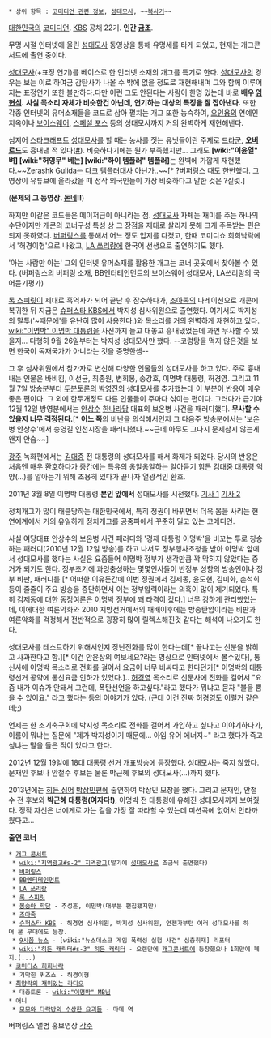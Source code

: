  * 상위 항목 : [[코미디언 관련 정보]], [[성대모사]], ~~[[복사기]]~~
[[대한민국]]의 [[코미디언]]. [[KBS]] 공채 22기. '''인간 [[금조]]'''.

{{{#!html
<object classid='clsid:d27cdb6e-ae6d-11cf-96b8-444553540000' codebase='http://download.macromedia.com/pub/shockwave/cabs/flash/swflash.cab#version=9,0,0,0'  id='NFPlayer70419' width='500' height='408'><param name='movie' value='http://serviceapi.nmv.naver.com/flash/NFPlayer.swf?vid=FBFEBDC95B25D22C42B0BBBD1130B6984EE0&outKey=V1278ac65d0bcce153572264feef201e046b65675361c2cdd41a1264feef201e046b6' /><param name='wmode' value='transparent' /><param name='allowScriptAccess' value='always' /><param name='allowFullScreen' value='true' /><embed src='http://serviceapi.nmv.naver.com/flash/NFPlayer.swf?vid=FBFEBDC95B25D22C42B0BBBD1130B6984EE0&outKey=V1278ac65d0bcce153572264feef201e046b65675361c2cdd41a1264feef201e046b6' wmode='transparent' width='500' height='408' allowScriptAccess='always' name='NFPlayer70419' id='NFPlayer70419' allowFullScreen='true' type='application/x-shockwave-flash' /></object>
}}}

무명 시절 인터넷에 올린 [[성대모사]] 동영상을 통해 유명세를 타게 되었고, 현재는 개그콘서트에 출연 중이다.

[[성대모사]](+표정 연기)를 베이스로 한 인터넷 소재의 개그를 특기로 한다. [[성대모사]]의 경우는 보는 이로 하여금 감탄사가 나올 수 밖에 없을 정도로 재현해내며 그와 함께 이루어지는 표정연기 또한 볼만하다.다만 이런 그도 안된다는 사람이 한명 있는데 바로 '''배우 [[임현식]].'''
'''사실 목소리 자체가 비슷한건 아닌데, 연기하는 대상의 특징을 잘 잡아낸다.''' 또한 각종 인터넷의 유머소재들을 코드로 삼아 펼치는 개그 또한 능숙하여, [[오인용]]의 연예인지옥이나 [[보이스웨어]], [[스페셜 포스]] 등의 성대모사까지 거의 완벽하게 재현해낸다. 

심지어 [[스타크래프트]] [[성대모사]]를 할 때는 농사를 짓는 유닛들이란 주제로 [[드라군]], '''[[오버로드]]'''도 흉내낸 적 있다([http://www.youtube.com/watch?v=ZAefDb_ScRA&feature=related #]). 비슷하다기에는 뭔가 부족했지만... 그래도 '''[wiki:"이윤열" 벼] [wiki:"허영무" 베는] [wiki:"하이 템플러" 템플러]'''는 완벽에 가깝게 재현했다.~~Zerashk Gulida는 [[다크 템플러]]대사 아닌가..~~[* ?버퍼링스 때도 한번했다. 그 영상이 유튜브에 올라갔을 때 정작 외국인들이 가장 비슷하다고 말한 것은 ?질럿.]

{{{#!html
<object id='skplayer' name='skplayer' width='480' height='384' classid='clsid:D27CDB6E-AE6D-11cf-96B8-444553540000' codebase='http://download.macromedia.com/pub/shockwave/cabs/flash/swflash.cab#version=9.0.115.00'><param name='movie' value='http://v.nate.com/v.sk/movie/0|210621980/20091204111200942458801001' /><param name='allowFullscreen' value='true' /><param name='allowScriptAccess' value='always' /><param name='wmode' value='transparent' /><embed src='http://v.nate.com/v.sk/movie/0|210621980/20091204111200942458801001' wmode='transparent' allowScriptAccess='always' allowFullscreen='true' name='skplayer' width='480' height='384' type='application/x-shockwave-flash' pluginspage='http://www.macromedia.com/go/getflashplayer' /></object>
}}}

('''문제의 그 동영상. [[돋네]]!!''')


하지만 이같은 코드들은 메이저급이 아니라는 점. [[성대모사]] 자체는 재미를 주는 하나의 수단이지만 개콘의 코너구성 특성 상 그 장점을 제대로 살리지 못해 크게 주목받는 편은 되지 못하였다. [[버퍼링스]]를 통해서 어느 정도 입지를 다졌고, 한때 코미디쇼 희희낙락에서 '허경이형'으로 나왔고, [[LA 쓰리랑]]에 한국어 선생으로 출연하기도 했다. 

'아는 사람만 아는' 그의 인터넷 유머소재를 활용한 개그는 코너 곳곳에서 찾아볼 수 있다.
(버퍼링스의 버퍼링 소재, BB엔터테인먼트의 보이스웨어 성대모사, LA쓰리랑의 국어듣기평가)

[[록 스피릿]]이 제대로 흑역사가 되어 끝난 후 잠수하다가, [[조아족]]의 나레이션으로 개콘에 복귀한 뒤 지금은 [[슈퍼스타 KBS]]에서 박지성 심사위원으로 출연했다. 여기서도 박지성의 말투('~때문에'를 유난히 많이 사용한다.)와 목소리를 거의 완벽하게 재현하고 있다. [[wiki:"이명박" 이명박 대통령]]을 사진까지 들고 대놓고 흉내냈었는데 과연 무사할 수 있을지... 다행히 9월 26일부터는 박지성 성대모사만 했다. --코렁탕을 먹지 않은것을 보면 한국이 독재국가가 아니라는 것을 증명한셈--

그 후 심사위원에서 참가자로 변신해 다양한 인물들의 성대모사를 하고 있다. 주로 흉내내는 인물은 바비킴, 이선균, 최종원, 변희봉, 송강호, 이명박 대통령, 허경영. 그리고 11월 7일 방송분부터 [[두분토론]]의 [[박영진]]의 성대모사를 추가했는데 이 부분이 반응이 매우 좋은 편이다. 그 외에 한두개정도 다른 인물들이 주마다 섞이는 편이다. 그러다가 급기야 12월 12일 방영분에서는 [[안상수]] [[한나라당]] 대표의 보온병 사건을 패러디했다. '''무사할 수 있을지 너무 걱정된다.'''[* '''어느 쪽'''의 비난을 의식해서인지 그 다음주 방송분에서는 '보온병 안상수'에서 송영길 인천시장을 패러디했다.~~근데 아무도 그다지 문제삼지 않는게 왠지 안습~~] 

[[광주]] 녹화편에서는 [[김대중]] 전 대통령의 성대모사를 해서 화제가 되었다.
당시의 반응은 처음엔 매우 환호하다가 중간에는 특유의 옹알옹알하는 알아듣기 힘든 김대중 대통령 억양(...)를 알아듣기 위해 조용히 있다가 끝나자 열광적인 환호. 

2011년 3월 8일 이명박 대통령 '''본인 앞에서''' 성대모사를 시전했다. [http://news.naver.com/main/ranking/read.nhn?mid=etc&sid1=111&rankingType=popular_day&oid=001&aid=0004948688&date=20110308&type=1&rankingSeq=4&rankingSectionId=100 기사 1] [http://news.naver.com/main/read.nhn?mode=LSD&mid=sec&sid1=100&oid=001&aid=0004948730 기사 2]

정치개그가 많이 태클당하는 대한민국에서, 특히 정권이 바뀌면서 더욱 몸을 사리는 현 연예계에서 거의 유일하게 정치개그를 공중파에서 꾸준히 밀고 있는 코메디언.  

사실 여당대표 안상수의 보온병 사건 패러디와 '경제 대통령 이명박'을 비꼬는 투로 칭송하는 패러디(2010년 12월 12일 방송)를 하고 나서도 정부행사초청을 받아 이명박 앞에서 성대모사를 했다는 사실은 요즘들어 이명박 정부가 생각만큼 꽉 막히지 않았다는 증거가 되기도 한다. 정부초기에 과잉충성하는 몇몇인사들이 반정부 성향의 방송인이나 정부 비판, 패러디를 [* 어떠한 이유든간에 이번 정권에서 김제동, 윤도현, 김미화, 손석희등이 줄줄이 주요 방송을 중단하면서 이는 정부압력이라는 의혹이 많이 제기되었다. 특히 김제동에 대한 동정여론은 이명박 정부에 꽤 타격이 컸다.] 너무 강하게 관리했었는데, 이에대한 여론악화와 2010 지방선거에서의 패배이후에는 방송탄압이라는 비판과 여론악화를 걱정해서 전반적으로 굉장히 많이 릴렉스해진것 같다는 해석이 나오기도 한다. 

성대모사를 테스트하기 위해서인지 장난전화를 많이 한다는데[* 끝나고는 신분을 밝히고 사과한다고 함.][* 이건 안윤상의 여보세요?라는 영상으로 인터넷에서 볼수있다], 통신사에 이명박 목소리로 전화를 걸어서 요금이 너무 비싸다고 한다던가[* 이명박의 대통령선거 공약에 통신요금 인하가 있었다.].. [[허경영]] 목소리로 신문사에 전화를 걸어서 "요즘 내가 이슈가 안돼서 그런데, 폭탄선언을 하고싶다."라고 했다가 뭐냐고 묻자 "불을 뿜을 수 있어요." 라고 했다는 등의 이야기가 있다. (근데 이건 진짜 허경영도 이럴거 같은데;;)

언제는 한 조기축구회에 박지성 목소리로 전화를 걸어서 가입하고 싶다고 이야기하다가, 이름이 뭐냐는 질문에 "제가 박지성이기 때문에… 아임 유어 에너지~" 라고 했다가 죽고싶냐는 말을 들은 적이 있다고 한다.

2012년 12월 19일에 18대 대통령 선거 개표방송에 등장했다. 성대모사는 죽지 않았다. 문재인 후보나 안철수 후보는 물론 박근혜 후보의 성대모사(...)까지 했다. 

2013년에는 [[히든 싱어]] [[박상민]]편에 출연하여 박상민 모창을 했다. 그리고 문재인, 안철수 전 후보와 '''박근혜 대통령(여자다!)''', 이명박 전 대통령에 유해진 성대모사까지 보여줬다. 정작 자신은 너에게로 가는 길을 가장 잘 따라할 수 있는데 미션곡에 없어서 안타까웠다고...

'''출연 코너'''

 * [[개그 콘서트]]
  * [[wiki:"지역광고#s-2" 지역광고]](말기에 [[성대모사]]로 조금씩 출연했다)
  * [[버퍼링스]]
  * [[BB엔터테인먼트]]
  * [[LA 쓰리랑]]
  * [[록 스피릿]]
  * [[봉숭아 학당]] - 추성훈, 이민박(대부분 편집됐지만)
  * [[조아족]]
  * [[슈퍼스타 KBS]] - 허경영 심사위원, 박지성 심사위원, 언젠가부턴 여러 성대모사를 하며 본 무대에도 등장.
  * [[9시쯤 뉴스]] - [wiki:"뉴스데스크 게임 폭력성 실험 사건" 심층취재] 리포터
  * [[wiki:"히든 캐릭터#s-3" 히든 캐릭터]] - 오랜만에 [[개그콘서트]]에 등장했으나 1회만에 폐지.(...)
 * [[코미디쇼 희희낙락]]
  * 기막힌 퀴즈쇼 - 허경이형
 * [[최양락의 재미있는 라디오]]
  * 대충토론 - [[wiki:"이명박" MB님]] 
 * 애니
  * [[모모와 다락방의 수상한 요괴들]] - 마메 역

{{{#!html
<object type='application/x-shockwave-flash' width='502px' height='399px' align='middle' classid='clsid:d27cdb6e-ae6d-11cf-96b8-444553540000' codebase='http://fpdownload.macromedia.com/pub/shockwave/cabs/flash/swflash.cab#version=8,0,0,0'><param name='movie' value='http://flvs.daum.net/flvPlayer.swf?vid=heyBhFjZ5w8$' /><param name='allowScriptAccess' value='always' /><param name='allowFullScreen' value='true' /><param name='bgcolor' value='#000000' /><embed src='http://flvs.daum.net/flvPlayer.swf?vid=heyBhFjZ5w8$' width='502px' height='399px' allowScriptAccess='always' type='application/x-shockwave-flash' allowFullScreen='true' bgcolor='#000000' ></embed></object>
}}}
버퍼링스 앨범 홍보영상
[[각주]]
